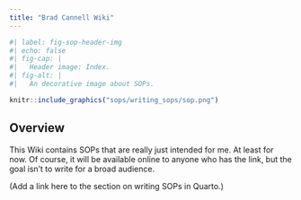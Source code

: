 ```yaml
---
title: "Brad Cannell Wiki"
---
```


```r
#| label: fig-sop-header-img
#| echo: false
#| fig-cap: |
#|   Header image: Index.
#| fig-alt: |
#|   An decorative image about SOPs.

knitr::include_graphics("sops/writing_sops/sop.png")
```

## Overview

This Wiki contains SOPs that are really just intended for me. At least for now. Of course, it will be available online to anyone who has the link, but the goal isn't to write for a broad audience. 

(Add a link here to the section on writing SOPs in Quarto.)
